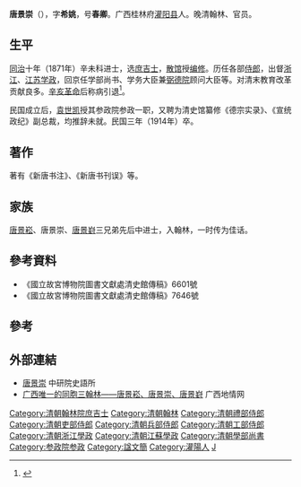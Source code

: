 {{明清人物信息框
| 姓名 = 唐景崇
| 原名 = 
| 圖片名稱= 唐景崇.jpg
| 圖片大小 = 180px
| 圖片說明 = 
| 最高職務 = 學務大臣兼弼德院顧問大臣
| 國家 = 大清
| 籍貫 = [[廣西|廣西]][[灌陽縣|灌陽縣]]
| 族裔 = 漢族
| 旗籍 = 
| 字號 = 字希姚，号春卿
| 諡號 = 文簡
| 出生日期 = 清[[道光|道光]]二十四年（1844年）
| 出生地點 ={{QING|廣西省}}[[灌陽縣|灌陽縣]]
| 逝世日期 = 1914年
| 逝世地點 = {{ROC-1912|廣西省}}[[灌陽縣|灌陽縣]]
| 墓葬 =
| 配偶 =
| 親屬 = （兄）[[唐景崧|唐景崧]]<br>（弟）[[唐景崶|唐景崶]]
| 出身 = 
* [[同治|同治]]十年（1871年）辛未科[[進士|進士]]出身
| 經歷 = 
| 著作 =
*《新唐書註》
*《新唐書勘誤》
}}
'''唐景崇'''（{{bd|1844年||1914年|catIdx=T唐}}），字'''希姚'''，号'''春卿'''。广西桂林府[[灌阳县|灌阳县]]人。晚清翰林、官员。

==生平==
[[同治|同治]]十年（1871年）辛未科进士，选[[庶吉士|庶吉士]]，[[散馆|散馆]]授[[编修|编修]]。历任各部[[侍郎|侍郎]]，出督[[浙江|浙江]]、[[江苏|江苏]][[学政|学政]]，回京任学部尚书、学务大臣兼[[弼德院|弼德院]]顾问大臣等。对清末教育改革贡献良多。[[辛亥革命|辛亥革命]]后称病引退<ref name="苏州">{{cite book | author=苏州大学. 图书馆 | title=耆献写真: 苏州大学图书馆藏清代人物图像选 | publisher=中国人民大学出版社 | series=国家清史编纂委员会·图录丛刊 | year=2008 | isbn=978-7-300-09168-6 | url=https://books.google.com.hk/books?id=ro0zAQAAIAAJ | language=zh | access-date=2021-09-01 | page=218 | archive-date=2021-09-01 | archive-url=https://web.archive.org/web/20210901063127/https://books.google.com.hk/books?id=ro0zAQAAIAAJ | dead-url=no }}</ref>。

民国成立后，[[袁世凯|袁世凯]]授其参政院参政一职，又聘为清史馆纂修《德宗实录》、《宣统政纪》副总裁，均推辞未就。民国三年（1914年）卒。

==著作==
著有《新唐书注》、《新唐书刊误》等。

==家族==
[[唐景崧|唐景崧]]、唐景崇、[[唐景崶|唐景崶]]三兄弟先后中进士，入翰林，一时传为佳话。

==參考資料==
*《國立故宮博物院圖書文獻處清史館傳稿》6601號
*《國立故宮博物院圖書文獻處清史館傳稿》7646號

==參考==
{{reflist}}
==外部連結==
*[http://npmhost.npm.gov.tw/ttscgi2/ttsquery?0:0:npmauac:TM%3D%AD%F0%B4%BA%B1R 唐景崇] {{Wayback|url=http://npmhost.npm.gov.tw/ttscgi2/ttsquery?0:0:npmauac:TM%3D%AD%F0%B4%BA%B1R |date=20190605172259 }} 中研院史語所
*[https://web.archive.org/web/20110108021107/http://www.gxdqw.com/Item/1181.aspx 广西唯一的同胞三翰林——唐景崧、唐景崇、唐景崶] 广西地情网
{{DEFAULTSORT:Tang唐}}
{{同治十年辛未科殿試金榜}}
{{清朝欽命憲政編查館職官}}
[[Category:清朝翰林院庶吉士|Category:清朝翰林院庶吉士]]
[[Category:清朝翰林|Category:清朝翰林]]
[[Category:清朝禮部侍郎|Category:清朝禮部侍郎]]
[[Category:清朝吏部侍郎|Category:清朝吏部侍郎]]
[[Category:清朝兵部侍郎|Category:清朝兵部侍郎]]
[[Category:清朝工部侍郎|Category:清朝工部侍郎]]
[[Category:清朝浙江學政|Category:清朝浙江學政]]
[[Category:清朝江蘇學政|Category:清朝江蘇學政]]
[[Category:清朝學部尚書|Category:清朝學部尚書]]
[[Category:参政院参政|Category:参政院参政]]
[[Category:諡文簡|Category:諡文簡]]
[[Category:灌陽人|Category:灌陽人]]
[[Category:唐姓|J]]